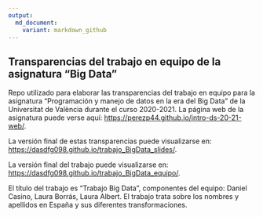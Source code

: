 ```yaml
---
output: 
  md_document:
    variant: markdown_github
---
```


## Transparencias del trabajo en equipo de la asignatura "Big Data" 

Repo utilizado para elaborar las transparencias del trabajo en equipo para la asignatura "Programación y manejo de datos en la era del Big Data" de la Universitat de València durante el curso 2020-2021. La página web de la asignatura puede verse aquí: <https://perezp44.github.io/intro-ds-20-21-web/>.

<!-- El párrafo de arriba has de dejarlo tal cual. No has de cambiar nada!!-->


<!-- En la linea de abajo has de sustituir "perezp44" por tu usuario de Github-->
La versión final de estas transparencias puede visualizarse en: <https://dasdfg098.github.io/trabajo_BigData_slides/>.


<!-- En la linea de abajo has de sustituir "perezp44" por tu usuario de Github-->
La versión final del trabajo puede visualizarse en: <https://dasdfg098.github.io/trabajo_BigData_equipo/>.



<!-- Abajo podéis escribir lo que queráis, igual un resumen del trabajo, o ..., o ... pero al menos, tenéis que poner el título del trabajo y el nombre de los componentes del equipo-->

El título del trabajo es "Trabajo Big Data", componentes del equipo: Daniel Casino, Laura Borrás, Laura Albert. 
El trabajo trata sobre los nombres y apellidos en España y sus diferentes transformaciones.



<!-- Finalmente, acuérdate que cuando hayas hecho los cambios y hayas dejado este archivo como hayáis decidido, TENEIS que knittearlo para que los cambio se actualicen en el fichero Readme.md, que es el que finalmente se visualizará en Github-->


